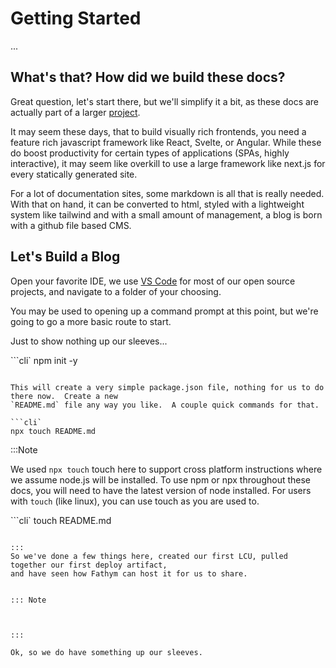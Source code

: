# Getting Started

...

## What's that? How did we build these docs?

Great question, let's start there, but we'll simplify it a bit, as these docs are actually part
of a larger [project](https://github.com/fathym/eac/docs).

It may seem these days, that to build visually rich frontends, you need a feature rich javascript
framework like React, Svelte, or Angular. While these do boost productivity for certain types of
applications (SPAs, highly interactive), it may seem like overkill to use a large framework like
next.js for every statically generated site.

For a lot of documentation sites, some markdown is all that is really needed. With that on hand,
it can be converted to html, styled with a lightweight system like tailwind and with a small amount
of management, a blog is born with a github file based CMS.

## Let's Build a Blog

Open your favorite IDE, we use [VS Code](https://code.visualstudio.com/download) for most of our
open source projects, and navigate to a folder of your choosing.

You may be used to opening up a command prompt at this point, but we're going to go a more basic
route to start.

Just to show nothing up our sleeves...

```cli`
npm init -y

````

This will create a very simple package.json file, nothing for us to do there now.  Create a new
`README.md` file any way you like.  A couple quick commands for that.

```cli`
npx touch README.md
````

:::Note

We used `npx touch` touch here to support cross platform instructions where we assume node.js will
be installed. To use npm or npx throughout these docs, you will need to have the latest version of
node installed. For users with `touch` (like linux), you can use touch as you are used to.

```cli`
touch README.md

```

:::
So we've done a few things here, created our first LCU, pulled together our first deploy artifact,
and have seen how Fathym can host it for us to share.


::: Note



:::

Ok, so we do have something up our sleeves.
```
